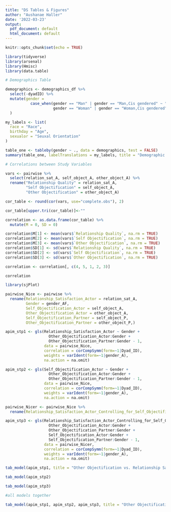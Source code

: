 ---
title: "DS Tables & Figures"
author: "Aushanae Haller"
date: '2022-03-23'
output:
  pdf_document: default
  html_document: default
---

```{r setup, include=FALSE}
knitr::opts_chunk$set(echo = TRUE)
```

```{r, include=FALSE}
library(tidyverse)
library(arsenal)
library(Hmisc)
library(data.table)
```


```{r}
# Demographics Table

demographics <- demographics_df %>%
  select(-dyadID) %>% 
  mutate(gender =
           case_when(gender == "Man" | gender == "Man,Cis gendered" ~ "Man",
                     gender == "Woman" | gender == "Woman,Cis gendered" ~ "Woman")
  )

my_labels <- list(
  race = "Race",
  birthday = "Age",
  sexualor = "Seuxal Orientation"
)

table_one <- tableby(gender ~ ., data = demographics, test = FALSE) 
summary(table_one, labelTranslations = my_labels, title = "Demographic Data") 
```


```{r}
# Correlations between Study Variables

vars <- pairwise %>% 
  select(relation_sat_A, self_object_A, other_object_A) %>% 
  rename("Relationship Quality" = relation_sat_A,
         "Self Objectification" = self_object_A,
         "Other Objectification" = other_object_A)

cor_table <- round(cor(vars, use="complete.obs"), 2)

cor_table[upper.tri(cor_table)]<-""

correlation <- as.data.frame(cor_table) %>% 
  mutate(M = 0, SD = 0)

correlation$M[1] <- mean(vars$`Relationship Quality`, na.rm = TRUE)
correlation$M[2] <- mean(vars$`Self Objectification`, na.rm = TRUE)
correlation$M[3] <- mean(vars$`Other Objectification`, na.rm = TRUE)
correlation$SD[1] <- sd(vars$`Relationship Quality`, na.rm = TRUE)
correlation$SD[2] <- sd(vars$`Self Objectification`, na.rm = TRUE)
correlation$SD[3] <- sd(vars$`Other Objectification`, na.rm = TRUE)

correlation <- correlation[, c(4, 5, 1, 2, 3)]

correlation
```

```{r, include=FALSE}
library(sjPlot)

pairwise_Nice <- pairwise %>%
  rename(Relationship_Satisfaction_Actor = relation_sat_A,
         Gender = gender_AF,
         Self_Objectification_Actor = self_object_A, 
         Other_Objectification_Actor = other_object_A,
         Self_Objectification_Partner = self_object_P, 
         Other_Objectification_Partner = other_object_P,)

apim_stp1 <- gls(Relationship_Satisfaction_Actor ~ Gender + 
                   Other_Objectification_Actor:Gender + 
                   Other_Objectification_Partner:Gender - 1,
                 data = pairwise_Nice,
                 correlation = corCompSymm(form=~1|Dyad_ID), 
                 weights = varIdent(form=~1|gender_A), 
                 na.action = na.omit)

apim_stp2 <- gls(Self_Objectification_Actor ~ Gender + 
                   Other_Objectification_Actor:Gender + 
                   Other_Objectification_Partner:Gender - 1,
                 data = pairwise_Nice,
                 correlation = corCompSymm(form=~1|Dyad_ID), 
                 weights = varIdent(form=~1|gender_A), 
                 na.action = na.omit)

pairwise_Nicer <- pairwise_Nice %>%
  rename(Relationship_Satisfaction_Actor_Controlling_for_Self_Objectification = Relationship_Satisfaction_Actor)

apim_stp3 <- gls(Relationship_Satisfaction_Actor_Controlling_for_Self_Objectification ~ Gender +
                   Other_Objectification_Actor:Gender + 
                   Other_Objectification_Partner:Gender + 
                   Self_Objectification_Actor:Gender + 
                   Self_Objectification_Partner:Gender - 1,
                 data = pairwise_Nicer,
                 correlation = corCompSymm(form=~1|Dyad_ID), 
                 weights = varIdent(form=~1|gender_A), 
                 na.action = na.omit)

```

```{r}
tab_model(apim_stp1, title = "Other Objectification vs. Relationship Satisfaction (Actor)")
```

```{r}
tab_model(apim_stp2)
```

```{r}
tab_model(apim_stp3)
```

```{r}
#all models together

tab_model(apim_stp1, apim_stp2, apim_stp3, title = "Other Objectification vs. Relationship Satisfaction Mediated by Self Objectification ")
```

